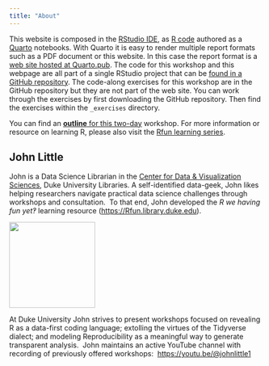 ```yaml
---
title: "About"
---
```


This website is composed in the [RStudio IDE](https://posit.co/download/rstudio-desktop/), as [R code](https://en.wikipedia.org/wiki/R_(programming_language)) authored as a [Quarto](https://quarto.org/) notebooks. With Quarto it is easy to render multiple report formats such as a PDF document or this website. In this case the report format is a [web site hosted at Quarto.pub](https://libjohn.quarto.pub/intro2r-datafestduke/). The code for this workshop and this webpage are all part of a single RStudio project that can be [found in a GitHub repository](https://github.com/libjohn/tutorial_intro2r_brain). The code-along exercises for this workshop are in the GitHub repository but they are not part of the web site. You can work through the exercises by first downloading the GitHub repository. Then find the exercises within the `_exercises` directory.

You can find an [**outline** for this two-day](outline.qmd) workshop. For more information or resource on learning R, please also visit the [Rfun learning series](https://Rfun.library.duke.edu).

## John Little

John is a Data Science Librarian in the [Center for Data & Visualization Sciences](https://library.duke.edu/data), Duke University Libraries. A self-identified data-geek, John likes helping researchers navigate practical data science challenges through workshops and consultation.  To that end, John developed the *R we having fun yet‽* learning resource ([https://Rfun.library.duke.edu](https://rfun.library.duke.edu)).

::: column-margin
[![](images/john_2023.png){width="170"}](https://johnlittle.info)
:::

At Duke University John strives to present workshops focused on revealing R as a data-first coding language; extolling the virtues of the Tidyverse dialect; and modeling Reproducibility as a meaningful way to generate transparent analysis.  John maintains an active YouTube channel with recording of previously offered workshops:  [https://youtu.be/\@johnlittle1](https://youtu.be/@johnlittle1)
